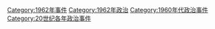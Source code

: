 [[Category:1962年事件|Category:1962年事件]]
[[Category:1962年政治|Category:1962年政治]]
[[Category:1960年代政治事件|Category:1960年代政治事件]]
[[Category:20世纪各年政治事件|Category:20世纪各年政治事件]]
